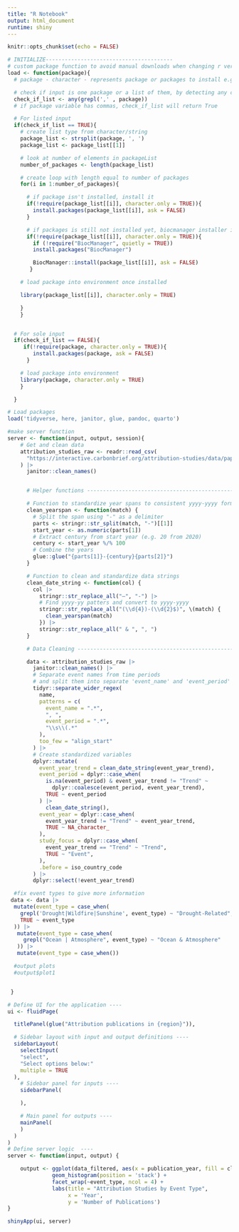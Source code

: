 ```yaml
---
title: "R Notebook"
output: html_document
runtime: shiny
---
```

```r
knitr::opts_chunk$set(echo = FALSE)
```

```r

# INITIALIZE----------------------------------------
# custom package function to avoid manual downloads when changing r versions
load <- function(package){
  # package - character - represents package or packages to install e.g. 'dplyr', 'limma'

  # check if input is one package or a list of them, by detecting any commas
  check_if_list <- any(grepl(',' , package))
  # if package variable has commas, check_if_list will return True

  # For listed input
  if(check_if_list == TRUE){
    # create list type from character/string
    package_list <- strsplit(package, ', ')
    package_list <- package_list[[1]]

    # look at number of elements in packageList
    number_of_packages <- length(package_list)

    # create loop with length equal to number of packages
    for(i in 1:number_of_packages){

      # if package isn't installed, install it
      if(!require(package_list[[i]], character.only = TRUE)){
        install.packages(package_list[[i]], ask = FALSE)
      }

      # if packages is still not installed yet, biocmanager installer is required
      if(!require(package_list[[i]], character.only = TRUE)){
        if (!require("BiocManager", quietly = TRUE))
        install.packages("BiocManager")

        BiocManager::install(package_list[[i]], ask = FALSE)
       }

    # load package into environment once installed

    library(package_list[[i]], character.only = TRUE)

    }
    }


  # For sole input
  if(check_if_list == FALSE){
     if(!require(package, character.only = TRUE)){
        install.packages(package, ask = FALSE)
      }

    # load package into environment
    library(package, character.only = TRUE)
    }

  }

# Load packages
load('tidyverse, here, janitor, glue, pandoc, quarto')

```

```r
#make server function
server <- function(input, output, session){
    # Get and clean data
    attribution_studies_raw <- readr::read_csv(
      "https://interactive.carbonbrief.org/attribution-studies/data/papers-download.csv"
    ) |>
      janitor::clean_names()


      # Helper functions -------------------------------------------------------

      # Function to standardize year spans to consistent yyyy-yyyy format
      clean_yearspan <- function(match) {
        # Split the span using "-" as a delimiter
        parts <- stringr::str_split(match, "-")[[1]]
        start_year <- as.numeric(parts[1])
        # Extract century from start year (e.g. 20 from 2020)
        century <- start_year %/% 100
        # Combine the years
        glue::glue("{parts[1]}-{century}{parts[2]}")
      }

      # Function to clean and standardize data strings
      clean_date_string <- function(col) {
        col |>
          stringr::str_replace_all("–", "-") |>
          # Find yyyy-yy patters and convert to yyyy-yyyy
          stringr::str_replace_all("(\\d{4})-(\\d{2}$)", \(match) {
            clean_yearspan(match)
          }) |>
          stringr::str_replace_all(" & ", ", ")
      }

      # Data Cleaning ----------------------------------------------------------

      data <- attribution_studies_raw |>
        janitor::clean_names() |>
        # Separate event names from time periods
        # and split them into separate 'event_name' and 'event_period' columns
        tidyr::separate_wider_regex(
          name,
          patterns = c(
            event_name = ".*",
            ", ",
            event_period = ".*",
            "\\s\\(.*"
          ),
          too_few = "align_start"
        ) |>
        # Create standardized variables
        dplyr::mutate(
          event_year_trend = clean_date_string(event_year_trend),
          event_period = dplyr::case_when(
            is.na(event_period) & event_year_trend != "Trend" ~
              dplyr::coalesce(event_period, event_year_trend),
            TRUE ~ event_period
          ) |>
            clean_date_string(),
          event_year = dplyr::case_when(
            event_year_trend != "Trend" ~ event_year_trend,
            TRUE ~ NA_character_
          ),
          study_focus = dplyr::case_when(
            event_year_trend == "Trend" ~ "Trend",
            TRUE ~ "Event",
          ),
          .before = iso_country_code
        ) |>
        dplyr::select(!event_year_trend)

  #fix event types to give more information
 data <- data |>
  mutate(event_type = case_when(
    grepl('Drought|Wildfire|Sunshine', event_type) ~ "Drought-Related",
    TRUE ~ event_type
  )) |>
   mutate(event_type = case_when(
     grepl("Ocean | Atmosphere", event_type) ~ "Ocean & Atmosphere"
   )) |>
   mutate(event_type = case_when())

  #output plots
  #output$plot1


 }
```



```r
# Define UI for the application ----
ui <- fluidPage(

  titlePanel(glue("Attribution publications in {region}")),

  # Sidebar layout with input and output definitions ----
  sidebarLayout(
    selectInput(
    "select",
    "Select options below:"
    multiple = TRUE
  ),
    # Sidebar panel for inputs ----
    sidebarPanel(

    ),

    # Main panel for outputs ----
    mainPanel(
    )
  )
)
# Define server logic  ----
server <- function(input, output) {

    output <- ggplot(data_filtered, aes(x = publication_year, fill = classification)) +
              geom_histogram(position = 'stack') +
              facet_wrap(~event_type, ncol = 4) +
              labs(title = "Attribution Studies by Event Type",
                   x = 'Year',
                   y = 'Number of Publications')
}

shinyApp(ui, server)
```


